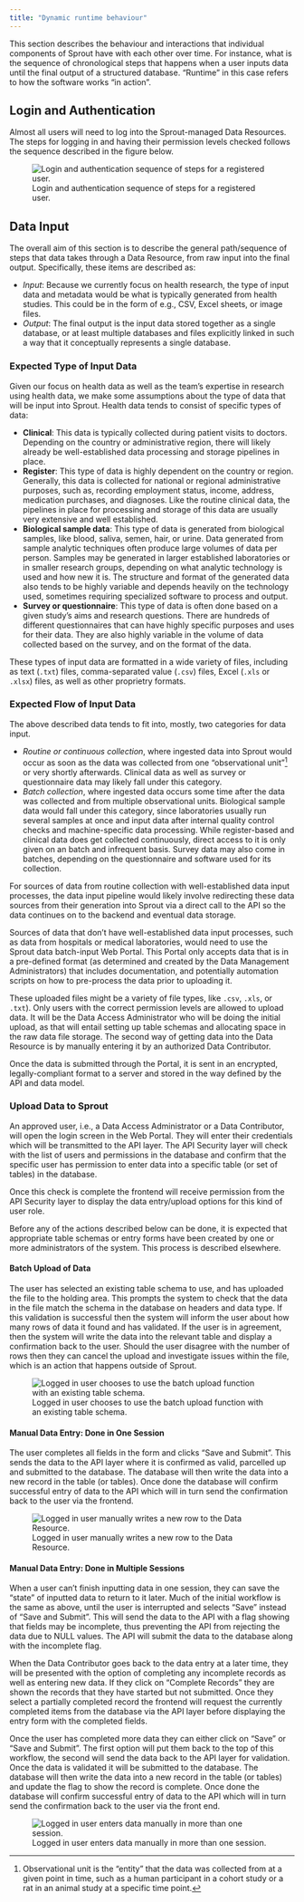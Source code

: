 ```yaml
---
title: "Dynamic runtime behaviour"
---
```


This section describes the behaviour and interactions that individual
components of Sprout have with each other over time. For instance, what
is the sequence of chronological steps that happens when a user inputs
data until the final output of a structured database. "Runtime" in this
case refers to how the software works "in action".

## Login and Authentication

Almost all users will need to log into the Sprout-managed Data
Resources. The steps for logging in and having their permission levels
checked follows the sequence described in the figure below.

![Login and authentication sequence of steps for a registered
user.](images/runtime-login-sequence.svg)

<!-- TODO: Make a link to authentication app instead of describing here? Or in design repo, since this is necessary for all components. -->

## Data Input

The overall aim of this section is to describe the general path/sequence
of steps that data takes through a Data Resource, from raw input into
the final output. Specifically, these items are described as:

-   *Input*: Because we currently focus on health research, the type of
    input data and metadata would be what is typically generated from
    health studies. This could be in the form of e.g., CSV, Excel
    sheets, or image files.
-   *Output*: The final output is the input data stored together as a
    single database, or at least multiple databases and files explicitly
    linked in such a way that it conceptually represents a single
    database.

### Expected Type of Input Data

Given our focus on health data as well as the team's expertise in
research using health data, we make some assumptions about the type of
data that will be input into Sprout. Health data tends to consist of
specific types of data:

-   **Clinical**: This data is typically collected during patient visits
    to doctors. Depending on the country or administrative region, there
    will likely already be well-established data processing and storage
    pipelines in place.
-   **Register**: This type of data is highly dependent on the country
    or region. Generally, this data is collected for national or
    regional administrative purposes, such as, recording employment
    status, income, address, medication purchases, and diagnoses. Like
    the routine clinical data, the pipelines in place for processing and
    storage of this data are usually very extensive and well
    established.
-   **Biological sample data**: This type of data is generated from
    biological samples, like blood, saliva, semen, hair, or urine. Data
    generated from sample analytic techniques often produce large
    volumes of data per person. Samples may be generated in larger
    established laboratories or in smaller research groups, depending on
    what analytic technology is used and how new it is. The structure
    and format of the generated data also tends to be highly variable
    and depends heavily on the technology used, sometimes requiring
    specialized software to process and output.
-   **Survey or questionnaire**: This type of data is often done based
    on a given study's aims and research questions. There are hundreds
    of different questionnaires that can have highly specific purposes
    and uses for their data. They are also highly variable in the volume
    of data collected based on the survey, and on the format of the
    data.

These types of input data are formatted in a wide variety of files,
including as text (`.txt`) files, comma-separated value (`.csv`) files,
Excel (`.xls` or `.xlsx`) files, as well as other proprietry formats.

### Expected Flow of Input Data

The above described data tends to fit into, mostly, two categories for
data input.

-   *Routine or continuous collection*, where ingested data into Sprout
    would occur as soon as the data was collected from one
    "observational unit"[^1] or very shortly afterwards. Clinical data
    as well as survey or questionnaire data may likely fall under this
    category.
-   *Batch collection*, where ingested data occurs some time after the
    data was collected and from multiple observational units. Biological
    sample data would fall under this category, since laboratories
    usually run several samples at once and input data after internal
    quality control checks and machine-specific data processing. While
    register-based and clinical data does get collected continuously,
    direct access to it is only given on an batch and infrequent basis.
    Survey data may also come in batches, depending on the questionnaire
    and software used for its collection.

[^1]: Observational unit is the "entity" that the data was collected
    from at a given point in time, such as a human participant in a
    cohort study or a rat in an animal study at a specific time point.

For sources of data from routine collection with well-established data
input processes, the data input pipeline would likely involve
redirecting these data sources from their generation into Sprout via a
direct call to the API so the data continues on to the backend and
eventual data storage.

Sources of data that don't have well-established data input processes,
such as data from hospitals or medical laboratories, would need to use
the Sprout data batch-input Web Portal. This Portal only accepts data
that is in a pre-defined format (as determined and created by the Data
Management Administrators) that includes documentation, and potentially
automation scripts on how to pre-process the data prior to uploading it.

These uploaded files might be a variety of file types, like `.csv`,
`.xls`, or `.txt`). Only users with the correct permission levels are
allowed to upload data. It will be the Data Access Administrator who
will be doing the initial upload, as that will entail setting up table
schemas and allocating space in the raw data file storage. The second
way of getting data into the Data Resource is by manually entering it by
an authorized Data Contributor.

Once the data is submitted through the Portal, it is sent in an
encrypted, legally-compliant format to a server and stored in the way
defined by the API and data model.

### Upload Data to Sprout

An approved user, i.e., a Data Access Administrator or a Data
Contributor, will open the login screen in the Web Portal. They will
enter their credentials which will be transmitted to the API layer. The
API Security layer will check with the list of users and permissions in
the database and confirm that the specific user has permission to enter
data into a specific table (or set of tables) in the database.

Once this check is complete the frontend will receive permission from
the API Security layer to display the data entry/upload options for this
kind of user role.

Before any of the actions described below can be done, it is expected
that appropriate table schemas or entry forms have been created by one
or more administrators of the system. This process is described
elsewhere.

<!--TODO change elsewhere above to the actual location of where we describe table schema and data entry form creation-->

#### Batch Upload of Data

<!-- TODO: Add user flow diagrams? -->

The user has selected an existing table schema to use, and has uploaded
the file to the holding area. This prompts the system to check that the
data in the file match the schema in the database on headers and data
type. If this validation is successful then the system will inform the
user about how many rows of data it found and has validated. If the user
is in agreement, then the system will write the data into the relevant
table and display a confirmation back to the user. Should the user
disagree with the number of rows then they can cancel the upload and
investigate issues within the file, which is an action that happens
outside of Sprout.

![Logged in user chooses to use the batch upload function with an
existing table
schema.](images/user-flow-data-upload.svg){#fig-batch-data-entry}

<!--TODO Ensure that the link above will still work once SKB has finished updating the diagrams-->

#### Manual Data Entry: Done in One Session

The user completes all fields in the form and clicks "Save and Submit".
This sends the data to the API layer where it is confirmed as valid,
parcelled up and submitted to the database. The database will then write
the data into a new record in the table (or tables). Once done the
database will confirm successful entry of data to the API which will in
turn send the confirmation back to the user via the frontend.

![Logged in user manually writes a new row to the Data
Resource.](images/runtime-manual-data-entry.svg){#fig-manual-data-entry}

#### Manual Data Entry: Done in Multiple Sessions

When a user can't finish inputting data in one session, they can save
the "state" of inputted data to return to it later. Much of the initial
workflow is the same as above, until the user is interrupted and selects
"Save" instead of "Save and Submit". This will send the data to the API
with a flag showing that fields may be incomplete, thus preventing the
API from rejecting the data due to NULL values. The API will submit the
data to the database along with the incomplete flag.

When the Data Contributor goes back to the data entry at a later time,
they will be presented with the option of completing any incomplete
records as well as entering new data. If they click on "Complete
Records" they are shown the records that they have started but not
submitted. Once they select a partially completed record the frontend
will request the currently completed items from the database via the API
layer before displaying the entry form with the completed fields.

Once the user has completed more data they can either click on "Save" or
"Save and Submit". The first option will put them back to the top of
this workflow, the second will send the data back to the API layer for
validation. Once the data is validated it will be submitted to the
database. The database will then write the data into a new record in the
table (or tables) and update the flag to show the record is complete.
Once done the database will confirm successful entry of data to the API
which will in turn send the confirmation back to the user via the front
end.

![Logged in user enters data manually in more than one
session.](images/runtime-manual-data-update.svg){#fig-manual-data-update}
